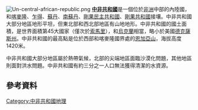 {{Unreferenced|time=2021-02-13T20:48:39+00:00}}
[[File:Un-central-african-republic.png|thumb]]
'''[[中非共和國|中非共和國]]'''是一個位於[[非洲|非洲]]中部的內陸國，和[[喀麥隆|喀麥隆]]、[[乍得|乍得]]、[[蘇丹|蘇丹]]、[[南蘇丹|南蘇丹]]、[[剛果民主共和國|剛果民主共和國]]、[[剛果共和國|剛果共和國]]接壤。中非共和國大部分地區地形平坦，但東北部和西北部地區有山地地形。中非共和國的國土面積{{convert|622984|km2|sqmi|0}}，是世界面積第45大國家（僅次於[[索馬里|索馬里]]），和[[烏克蘭|烏克蘭]]相當，略小於美國[[德克薩斯州|德克薩斯州]]。中非共和國的最高點是位於西部和喀麥隆國界處的[[恩加亞山|恩加亞山]]，海拔高度1420米。

中非共和國大部分地區屬於熱帶氣候，北部的尖端地區面臨沙漠化問題，其他地區則面對洪水問題。中非共和國有約三分之一人口無法獲得清潔的水資源。
==參考資料==
{{Reflist}}
{{非洲題目|地理}}
[[Category:中非共和國地理|Category:中非共和國地理]]